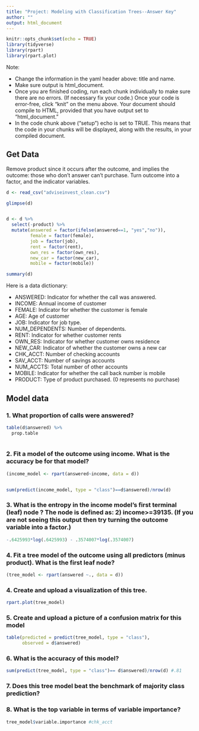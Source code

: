 ```yaml
---
title: "Project: Modeling with Classification Trees--Answer Key"
author: ""
output: html_document
---
```


```r
knitr::opts_chunk$set(echo = TRUE)
library(tidyverse)
library(rpart)
library(rpart.plot)

```

Note:  

- Change the information in the yaml header above:  title and name.
- Make sure output is html_document.
- Once you are finished coding, run each chunk individually to make sure there are no errors.  (If necessary fix your code.) Once your code is error-free, click "knit" on the menu above. Your document should compile to HTML, provided that you have output set to "html_document."
- In the code chunk above ("setup") echo is set to TRUE.  This means that the code in your chunks will be displayed, along with the results, in your compiled document.

## Get Data

Remove product since it occurs after the outcome, and implies the outcome:  those who don't answer can't purchase. Turn outcome into a factor, and the indicator variables. 

```r
d <- read_csv("adviseinvest_clean.csv")

glimpse(d)


d <- d %>%
  select(-product) %>% 
  mutate(answered = factor(ifelse(answered==1, "yes","no")),
         female = factor(female),
         job = factor(job),
         rent = factor(rent),
         own_res = factor(own_res),
         new_car = factor(new_car),
         mobile = factor(mobile))

summary(d)

```


Here is a data dictionary:

- ANSWERED: Indicator for whether the call was answered.
- INCOME:  Annual income of customer
- FEMALE: Indicator for whether the customer is female
- AGE:  Age of customer
- JOB:  Indicator for  job type.
- NUM_DEPENDENTS:  Number of dependents.
- RENT:  Indicator for whether customer rents
- OWN_RES:  Indicator for whether  customer owns residence
- NEW_CAR:  Indicator of whether the  customer owns a new car
- CHK_ACCT: Number of checking accounts
- SAV_ACCT: Number of savings accounts
- NUM_ACCTS:  Total number of   other accounts
- MOBILE:  Indicator for whether the call back number is mobile
- PRODUCT:  Type of product purchased. (0 represents no purchase)

## Model data

### 1.  What proportion of calls were answered?

```r
table(d$answered) %>% 
  prop.table
         
```

### 2.  Fit a model of the outcome using income.  What is  the accuracy be for that model?

```r
(income_model <- rpart(answered~income, data = d))


sum(predict(income_model, type = "class")==d$answered)/nrow(d)
```

### 3.  What is the entropy in the income model's first terminal (leaf) node ? The node is defined as:  2) income>=39135.  (If you are not seeing this output then try turning the outcome variable into a factor.)

```r
-.6425993*log(.6425993) - .3574007*log(.3574007) 

```

### 4. Fit a tree model of the outcome using all predictors (minus product). What is the first leaf node?

```r

(tree_model <- rpart(answered ~., data = d))

```

### 4. Create and upload a visualization of this tree.


```r
rpart.plot(tree_model)
```


### 5. Create and upload a picture of a confusion matrix for this model

```r
table(predicted = predict(tree_model, type = "class"),
      observed = d$answered)
```

### 6. What is the accuracy of this model?

```r
sum(predict(tree_model, type = "class")== d$answered)/nrow(d) #.81
```

### 7.  Does this tree model beat the benchmark of majority class prediction?

### 8. What is the top variable in terms of variable importance?

```r
tree_model$variable.importance #chk_acct
```

